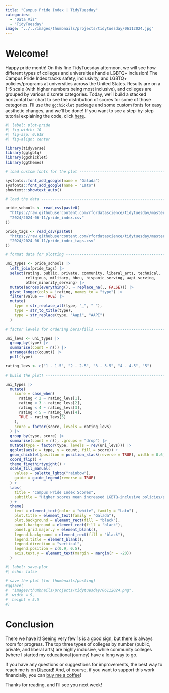```yaml
---
title: "Campus Pride Index | TidyTuesday"
categories:
  - "Data Viz"
  - "TidyTuesday"
image: "../../images/thumbnails/projects/tidytuesday/06112024.jpg"
---
```


# Welcome!

Happy pride month! On this fine TidyTuesday afternoon, we will see how different 
types of colleges and universities handle LGBTQ+ inclusion! The Campus Pride 
Index tracks safety, inclusivity, and LGBTQ+ policies/programs at universities 
across the United States. Results are on a 1-5 scale (with higher numbers being 
most inclusive), and colleges are grouped by various discrete categories. Today, 
we'll build a stacked horizontal bar chart to see the distribution of scores for 
some of those categories. I'll use the `ggchicklet` package and some custom 
fonts for easy aesthetic changes, and we'll be done! If you want to see a 
step-by-step tutorial explaining the code, click 
[here](../../tutorials/tidytuesday_06112024.qmd).


```r
#| label: plot-pride
#| fig-width: 10
#| fig-asp: 0.618
#| fig-align: center

library(tidyverse)
library(gglgbtq)
library(ggchicklet)
library(ggthemes)

# load custom fonts for the plot -----------------------------------------------

sysfonts::font_add_google(name = "Galada")
sysfonts::font_add_google(name = "Lato")
showtext::showtext_auto()

# load the data ----------------------------------------------------------------

pride_schools <- read_csv(paste0(
  "https://raw.githubusercontent.com/rfordatascience/tidytuesday/master/data/",
  "2024/2024-06-11/pride_index.csv"
))

pride_tags <- read_csv(paste0(
  "https://raw.githubusercontent.com/rfordatascience/tidytuesday/master/data/",
  "2024/2024-06-11/pride_index_tags.csv"
))

# format data for plotting -----------------------------------------------------

uni_types <- pride_schools |>
  left_join(pride_tags) |>
  select(rating, public, private, community, liberal_arts, technical,
         religious, military, hbcu, hispanic_serving, aapi_serving,
         other_minority_serving) |> 
  mutate(across(everything(), ~ replace_na(., FALSE))) |>
  pivot_longer(cols = !rating, names_to = "type") |>
  filter(value == TRUE) |>
  mutate(
    type = str_replace_all(type, "_", " "),
    type = str_to_title(type),
    type = str_replace(type, "Aapi", "AAPI")
  )

# factor levels for ordering bars/fills ----------------------------------------

uni_levs <- uni_types |>
  group_by(type) |>
  summarise(count = n()) |>
  arrange(desc(count)) |>
  pull(type)

rating_levs <- c("1 - 1.5", "2 - 2.5", "3 - 3.5", "4 - 4.5", "5")

# build the plot! --------------------------------------------------------------

uni_types |>
  mutate(
    score = case_when(
      rating < 2 ~ rating_levs[1],
      rating < 3 ~ rating_levs[2],
      rating < 4 ~ rating_levs[3],
      rating < 5 ~ rating_levs[4],
      TRUE ~ rating_levs[5] 
    ),
    score = factor(score, levels = rating_levs)
  ) |>
  group_by(type, score) |>
  summarise(count = n(), .groups = "drop") |>
  mutate(type = factor(type, levels = rev(uni_levs))) |>
  ggplot(aes(x = type, y = count, fill = score)) +
  geom_chicklet(position = position_stack(reverse = TRUE), width = 0.6) +
  coord_flip() +
  theme_fivethirtyeight() +
  scale_fill_manual(
    values = palette_lgbtq("rainbow"),
    guide = guide_legend(reverse = TRUE)
  ) +
  labs(
    title = "Campus Pride Index Scores",
    subtitle = "Higher scores mean increased LGBTQ-inclusive policies/programs",
  ) +
  theme(
    text = element_text(color = "white", family = "Lato") ,
    plot.title = element_text(family = "Galada"),
    plot.background = element_rect(fill = "black"),
    panel.background = element_rect(fill = "black"),
    panel.grid.major.y = element_blank(),
    legend.background = element_rect(fill = "black"),
    legend.title = element_blank(),
    legend.direction = "vertical",
    legend.position = c(0.9, 0.5),
    axis.text.y = element_text(margin = margin(r = -20))
  )
```

```r
#| label: save-plot
#| echo: false

# save the plot (for thumbnails/posting)
#ggsave(
#  "images/thumbnails/projects/tidytuesday/06112024.png", 
#  width = 9, 
#  height = 5.5
#)
```

# Conclusion

There we have it! Seeing very few 1s is a good sign, but there is always room 
for progress. The top three types of colleges by number (public, private, and 
liberal arts) are highly inclusive, while community colleges (where I started my 
educational journey) have a long way to go.

If you have any questions or suggestions for improvements, the best way to reach 
me is on [Discord](https://discord.gg/vF6W2bdKFH)! And, of course, if you want 
to support this work financially, you can 
[buy me a coffee](https://buymeacoffee.com/mitchellharrison)!

Thanks for reading, and I'll see you next week!